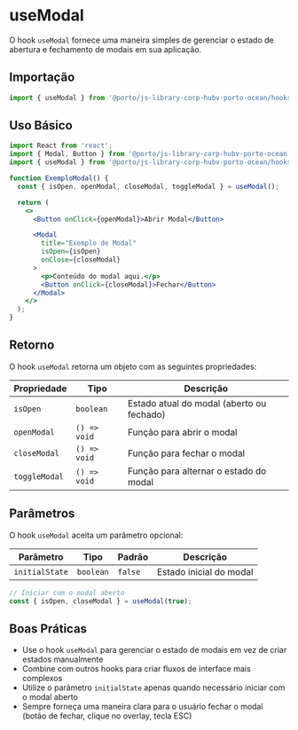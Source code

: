 

<Meta title="Hooks/UseModal" />

# useModal

O hook `useModal` fornece uma maneira simples de gerenciar o estado de abertura e fechamento de modais em sua aplicação.

## Importação

```jsx
import { useModal } from '@porto/js-library-corp-hubv-porto-ocean/hooks';
```

## Uso Básico

```jsx
import React from 'react';
import { Modal, Button } from '@porto/js-library-corp-hubv-porto-ocean';
import { useModal } from '@porto/js-library-corp-hubv-porto-ocean/hooks';

function ExemploModal() {
  const { isOpen, openModal, closeModal, toggleModal } = useModal();

  return (
    <>
      <Button onClick={openModal}>Abrir Modal</Button>

      <Modal
        title="Exemplo de Modal"
        isOpen={isOpen}
        onClose={closeModal}
      >
        <p>Conteúdo do modal aqui.</p>
        <Button onClick={closeModal}>Fechar</Button>
      </Modal>
    </>
  );
}
```

## Retorno

O hook `useModal` retorna um objeto com as seguintes propriedades:

| Propriedade | Tipo | Descrição |
|-------------|------|-----------|
| `isOpen` | `boolean` | Estado atual do modal (aberto ou fechado) |
| `openModal` | `() => void` | Função para abrir o modal |
| `closeModal` | `() => void` | Função para fechar o modal |
| `toggleModal` | `() => void` | Função para alternar o estado do modal |

## Parâmetros

O hook `useModal` aceita um parâmetro opcional:

| Parâmetro | Tipo | Padrão | Descrição |
|-----------|------|--------|-----------|
| `initialState` | `boolean` | `false` | Estado inicial do modal |

```jsx
// Iniciar com o modal aberto
const { isOpen, closeModal } = useModal(true);
```



## Boas Práticas

- Use o hook `useModal` para gerenciar o estado de modais em vez de criar estados manualmente
- Combine com outros hooks para criar fluxos de interface mais complexos
- Utilize o parâmetro `initialState` apenas quando necessário iniciar com o modal aberto
- Sempre forneça uma maneira clara para o usuário fechar o modal (botão de fechar, clique no overlay, tecla ESC)
